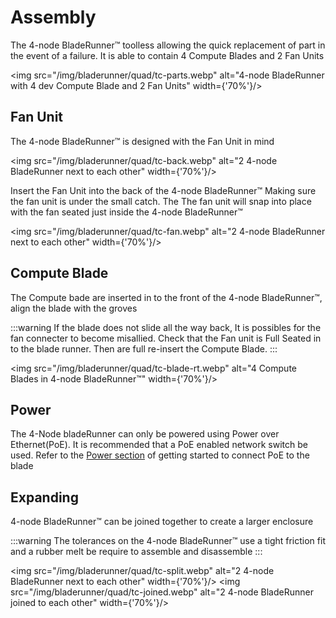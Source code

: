 # Assembly

The 4-node BladeRunner™️ toolless allowing the quick replacement of part in the event of a failure. It is able to contain 4 Compute Blades and 2 Fan Units

<img src="/img/bladerunner/quad/tc-parts.webp" alt="4-node BladeRunner with 4 dev Compute Blade and 2 Fan Units" width={'70%'}/>

## Fan Unit

The 4-node BladeRunner™️ is designed with the Fan Unit in mind

<img src="/img/bladerunner/quad/tc-back.webp" alt="2 4-node BladeRunner next to each other" width={'70%'}/>

Insert the Fan Unit into the back of the 4-node BladeRunner™️ Making sure the fan unit is under the small catch. 
The The fan unit will snap into place with the fan seated just inside the 4-node BladeRunner™️

<img src="/img/bladerunner/quad/tc-fan.webp" alt="2 4-node BladeRunner next to each other" width={'70%'}/>

## Compute Blade

The Compute bade are inserted in to the front of the 4-node BladeRunner™️, align the blade with the groves

:::warning
If the blade does not slide all the way back, It is possibles for the fan connecter to become misallied. Check that the Fan unit is Full Seated in to the blade runner. Then are full re-insert the Compute Blade.
:::

<img src="/img/bladerunner/quad/tc-blade-rt.webp" alt="4 Compute Blades in 4-node BladeRunner™️" width={'70%'}/>

## Power

The 4-Node bladeRunner can only be powered using Power over Ethernet(PoE). It is recommended that a PoE enabled network switch be used. Refer to the [Power section](/blade/getting-started/power) of getting started to connect PoE to the blade

## Expanding

4-node BladeRunner™️ can be joined together to create a larger enclosure

:::warning
The tolerances on the 4-node BladeRunner™️ use a tight friction fit and a rubber melt be require to assemble and disassemble
:::

<img src="/img/bladerunner/quad/tc-split.webp" alt="2 4-node BladeRunner next to each other" width={'70%'}/>
<img src="/img/bladerunner/quad/tc-joined.webp" alt="2 4-node BladeRunner joined to each other" width={'70%'}/>
